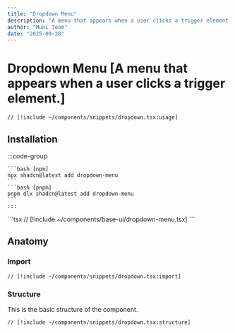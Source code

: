 ```yaml
---
title: "Dropdown Menu"
description: "A menu that appears when a user clicks a trigger element."
author: "Muni Team"
date: "2025-09-28"
---
```



# Dropdown Menu [A menu that appears when a user clicks a trigger element.]

<CodePreviewBlock>
<DropdownComponent />

```tsx
// [!include ~/components/snippets/dropdown.tsx:usage]
```

</CodePreviewBlock>

## Installation

<Tabs>
  <TabsItem value="cli" label="CLI">
    :::code-group 

    ```bash [npm] 
    npx shadcn@latest add dropdown-menu 
    ``` 
    ```bash [pnpm] 
    pnpm dlx shadcn@latest add dropdown-menu 
    ``` 
    :::
  </TabsItem>
  <TabsItem value="manual" label="MANUAL">
    ```tsx 
    // [!include ~/components/base-ui/dropdown-menu.tsx] 
    ```
  </TabsItem>
</Tabs>

## Anatomy

### Import

```tsx
// [!include ~/components/snippets/dropdown.tsx:import]
```

### Structure

This is the basic structure of the component.

```tsx
// [!include ~/components/snippets/dropdown.tsx:structure]
```
